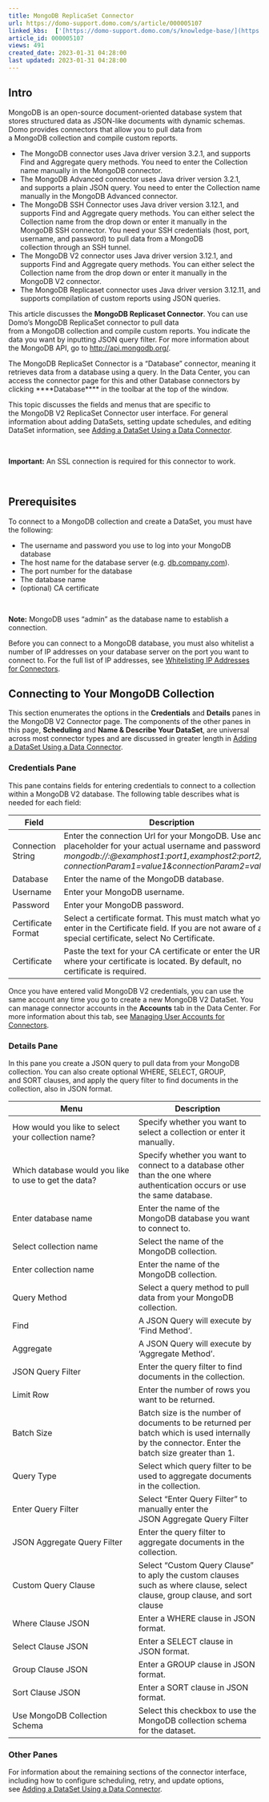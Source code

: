 ```yaml
---
title: MongoDB ReplicaSet Connector
url: https://domo-support.domo.com/s/article/000005107
linked_kbs:  ['[https://domo-support.domo.com/s/knowledge-base/](https://domo-support.domo.com/s/knowledge-base/)', '[https://domo-support.domo.com/s/](https://domo-support.domo.com/s/)', '[https://domo-support.domo.com/s/topic/0TO5w000000ZammGAC](https://domo-support.domo.com/s/topic/0TO5w000000ZammGAC)', '[https://domo-support.domo.com/s/topic/0TO5w000000ZanLGAS](https://domo-support.domo.com/s/topic/0TO5w000000ZanLGAS)', '[https://domo-support.domo.com/s/topic/0TO5w000000ZaojGAC](https://domo-support.domo.com/s/topic/0TO5w000000ZaojGAC)', '[https://domo-support.domo.com/s/article/360042926274](https://domo-support.domo.com/s/article/360042926274)', '[https://domo-support.domo.com/s/article/360043630093](https://domo-support.domo.com/s/article/360043630093)', '[https://domo-support.domo.com/s/article/360042926054](https://domo-support.domo.com/s/article/360042926054)', '[https://domo-support.domo.com/s/article/000005107](https://domo-support.domo.com/s/article/000005107)', '[https://domo-support.domo.com/s/topic/0TO5w000000ZaojGAC/database-connectors](https://domo-support.domo.com/s/topic/0TO5w000000ZaojGAC/database-connectors)', '[https://domo-support.domo.com/s/article/360043429933](https://domo-support.domo.com/s/article/360043429933)', '[https://domo-support.domo.com/s/article/360043429953](https://domo-support.domo.com/s/article/360043429953)', '[https://domo-support.domo.com/s/article/360042925494](https://domo-support.domo.com/s/article/360042925494)', '[https://domo-support.domo.com/s/article/4408174643607](https://domo-support.domo.com/s/article/4408174643607)', '[https://domo-support.domo.com/s/article/360043429913](https://domo-support.domo.com/s/article/360043429913)', '[https://domo-support.domo.com/s/login/](https://domo-support.domo.com/s/login/)']
article_id: 000005107
views: 491
created_date: 2023-01-31 04:28:00
last updated: 2023-01-31 04:28:00
---
```




Intro
-----


MongoDB is an open-source document-oriented database system that stores structured data as JSON-like documents with dynamic schemas. Domo provides connectors that allow you to pull data from a MongoDB collection and compile custom reports. 


* The MongoDB connector uses Java driver version 3.2.1, and supports Find and Aggregate query methods. You need to enter the Collection name manually in the MongoDB connector.
* The MongoDB Advanced connector uses Java driver version 3.2.1, and supports a plain JSON query. You need to enter the Collection name manually in the MongoDB Advanced connector.
* The MongoDB SSH Connector uses Java driver version 3.12.1, and supports Find and Aggregate query methods. You can either select the Collection name from the drop down or enter it manually in the MongoDB SSH connector. You need your SSH credentials (host, port, username, and password) to pull data from a MongoDB collection through an SSH tunnel.
* The MongoDB V2 connector uses Java driver version 3.12.1, and supports Find and Aggregate query methods. You can either select the Collection name from the drop down or enter it manually in the MongoDB V2 connector.
* The MongoDB Replicaset connector uses Java driver version 3.12.11, and supports compilation of custom reports using JSON queries.


This article discusses the **MongoDB Replicaset Connector**. You can use Domo's MongoDB ReplicaSet connector to pull data from a MongoDB collection and compile custom reports. You indicate the data you want by inputting JSON query filter. For more information about the MongoDB API, go to <http://api.mongodb.org/>.


The MongoDB ReplicaSet Connector is a "Database" connector, meaning it retrieves data from a database using a query. In the Data Center, you can access the connector page for this and other Database connectors by clicking ****Database**** in the toolbar at the top of the window.


This topic discusses the fields and menus that are specific to the MongoDB V2 ReplicaSet Connector user interface. For general information about adding DataSets, setting update schedules, and editing DataSet information, see [Adding a DataSet Using a Data Connector](/s/article/360042926274 "Adding a DataSet Using a Data Connector").




 

**Important:** An SSL connection is required for this connector to work. 




 

Prerequisites
-------------


To connect to a MongoDB collection and create a DataSet, you must have the following:


* The username and password you use to log into your MongoDB database
* The host name for the database server (e.g. [db.company.com](http://db.company.com)).
* The port number for the database
* The database name
* (optional) CA certificate




 

**Note:** MongoDB uses "admin" as the database name to establish a connection.



Before you can connect to a MongoDB database, you must also whitelist a number of IP addresses on your database server on the port you want to connect to. For the full list of IP addresses, see [Whitelisting IP Addresses for Connectors](/s/article/360043630093 "Whitelisting IP Addresses for Connectors").


Connecting to Your MongoDB Collection
-------------------------------------


This section enumerates the options in the **Credentials** and **Details** panes in the MongoDB V2 Connector page. The components of the other panes in this page, **Scheduling** and **Name & Describe Your DataSet**, are universal across most connector types and are discussed in greater length in [Adding a DataSet Using a Data Connector](/s/article/360042926274 "Adding a DataSet Using a Data Connector").


### Credentials Pane


This pane contains fields for entering credentials to connect to a collection within a MongoDB V2 database. The following table describes what is needed for each field:  




| Field | Description |
| --- | --- |
| Connection String | Enter the connection Url for your MongoDB. Use <username> and <password> as placeholder for your actual username and password. *mongodb://<username>:<password>@examphost1:port1,examphost2:port2/?connectionParam1=value1&connectionParam2=value2..* |
| Database | Enter the name of the MongoDB database. |
| Username | Enter your MongoDB username. |
| Password | Enter your MongoDB password. |
| Certificate Format | Select a certificate format. This must match what you enter in the Certificate field. If you are not aware of a special certificate, select No Certificate. |
| Certificate | Paste the text for your CA certificate or enter the URL where your certificate is located. By default, no certificate is required. |


Once you have entered valid MongoDB V2 credentials, you can use the same account any time you go to create a new MongoDB V2 DataSet. You can manage connector accounts in the **Accounts** tab in the Data Center. For more information about this tab, see [Managing User Accounts for Connectors](/s/article/360042926054 "Managing User Accounts for Connectors").


### Details Pane


In this pane you create a JSON query to pull data from your MongoDB collection. You can also create optional WHERE, SELECT, GROUP, and SORT clauses, and apply the query filter to find documents in the collection, also in JSON format.




| Menu | Description |
| --- | --- |
| How would you like to select your collection name? | Specify whether you want to select a collection or enter it manually. |
| Which database would you like to use to get the data? | Specify whether you want to connect to a database other than the one where authentication occurs or use the same database. |
| Enter database name | Enter the name of the MongoDB database you want to connect to. |
| Select collection name | Select the name of the MongoDB collection. |
| Enter collection name | Enter the name of the MongoDB collection. |
| Query Method | Select a query method to pull data from your MongoDB collection. |
| Find | A JSON Query will execute by 'Find Method'. |
| Aggregate | A JSON Query will execute by 'Aggregate Method'. |
| JSON Query Filter | Enter the query filter to find documents in the collection. |
| Limit Row | Enter the number of rows you want to be returned. |
| Batch Size | Batch size is the number of documents to be returned per batch which is used internally by the connector. Enter the batch size greater than 1. |
| Query Type | Select which query filter to be used to aggregate documents in the collection. |
| Enter Query Filter | Select "Enter Query Filter" to manually enter the JSON Aggregate Query Filter |
| JSON Aggregate Query Filter | Enter the query filter to aggregate documents in the collection. |
| Custom Query Clause | Select "Custom Query Clause" to aply the custom clauses such as where clause, select clause, group clause, and sort clause  |
| Where Clause JSON | Enter a WHERE clause in JSON format. |
| Select Clause JSON | Enter a SELECT clause in JSON format. |
| Group Clause JSON | Enter a GROUP clause in JSON format. |
| Sort Clause JSON | Enter a SORT clause in JSON format.  |
| Use MongoDB Collection Schema | Select this checkbox to use the MongoDB collection schema for the dataset. |


### Other Panes


For information about the remaining sections of the connector interface, including how to configure scheduling, retry, and update options, see [Adding a DataSet Using a Data Connector](/s/article/360042926274 "Adding a DataSet Using a Data Connector").

